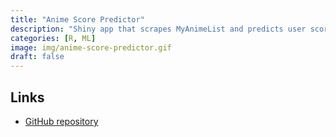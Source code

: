 ```yaml
---
title: "Anime Score Predictor"
description: "Shiny app that scrapes MyAnimeList and predicts user scores for any anime entry"
categories: [R, ML]
image: img/anime-score-predictor.gif
draft: false
---
```


## Links

-   [GitHub repository](https://github.com/hillfields/predicting-anime-scores)
